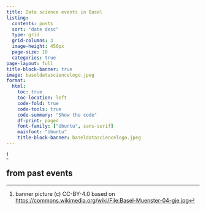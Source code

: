 ```yaml
---
title: Data science events in Basel 
listing:
  contents: posts
  sort: "date desc"
  type: grid
  grid-columns: 3
  image-height: 450px
  page-size: 10
  categories: true
page-layout: full
title-block-banner: true 
image: baseldatasciencelogo.jpeg
format:
  html:
    toc: true
    toc-location: left
    code-fold: true
    code-tools: true
    code-summary: "Show the code"
    df-print: paged
    font-family: ["Ubuntu", sans-serif]
    mainfont: "Ubuntu"
    title-block-banner: baseldatasciencelogo.jpeg
---
```

[^banner]

## from past events

[^banner]: banner picture (c) CC-BY-4.0 based on [https://commons.wikimedia.org/wiki/File:Basel-Muenster-04-gje.jpg](https://commons.wikimedia.org/wiki/File:Basel-Muenster-04-gje.jpg)